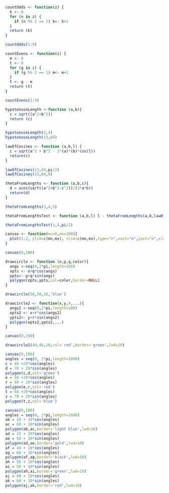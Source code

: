 ```r
countOdds <- function(z) {
  k <- 0
  for (n in z) {
    if (n %% 2 == 1) k<- k+1
  }
  return (k)
}

countOdds(1:9)

countEvens <- function(i) {
  m <- 0
  t <- 0
  for (g in i) {
    if (g %% 2 == 1) m<- m+1
  }
  t <- g - m
  return (t)
}

countEvens(1:9)

hypotenuseLength <-function (a,b){
  c = sqrt((a^2+b^2))
  return (c)
}

hypotenuseLength(3,4)
hypotenuseLength(13,84)

lawOfCosines <- function (a,b,l) {
  c = sqrt(a^2 + b^2 - 2*(a)*(b)*cos(l))
  return(c)
}

lawOfCosines(13,84,pi/2)
lawOfCosines(13,84,0)

thetaFromLengths <- function (a,b,c){
  d = acos(sqrt((a^2+b^2-c^2))/(2*a*b))
  return(d)
}

thetaFromLengths(3,4,5)

thetaFromLengthsTest <- function (a,b,l) l - thetaFromLengths(a,b,lawOfCosines(a,b,l))

thetaFromLengthsTest(3,4,pi/2)

canvas <- function(mn=0,mx=100){
  plot(1:2, ylim=c(mn,mx), xlim=c(mn,mx),type="n",xaxt="n",yaxt="n",xlab="",ylab="",bty="n",asp=1)
}

canvas(0,100)

drawcircle <- function (o,p,q,color){
  angs <-seq(0,2*pi,length=100)
  xpts <- o+q*cos(angs)
  ypts<- p+q*sin(angs)
  polygon(xpts,ypts,col=color,border=NULL)
}

drawcircle(50,50,10,'blue')

drawcircle2 <- function(x,y,r,...){
  angs2 <-seq(0,2*pi,length=100)
  xpts2 <- x+r*cos(angs2)
  ypts2<- y+r*sin(angs2)
  polygon(xpts2,ypts2,...)
}

canvas(0,100)

drawcircle2(40,40,20,col='red',border='green',lwd=20)

canvas(0,100)
angles = seq(0, 2*pi,length=1000)
c = 40 +20*cos(angles)
d = 70 + 20*sin(angles)
polygon(c,d,col='green')
e = 50 +20*cos(angles)
r = 50 + 20*sin(angles)
polygon(e,r,col='red')
t = 60 +20*cos(angles)
z = 70 + 20*sin(angles)
polygon(t,z,col='blue')

canvas(0,100)
angles = seq(0, 2*pi,length=1000)
ab = 20 + 10*cos(angles)
ac = 60 + 10*sin(angles)
polygon(ab,ac,border='light blue',lwd=10)
ad = 32 + 10*cos(angles)
ae = 50 + 10*sin(angles)
polygon(ad,ae,border='gold',lwd=10)
af = 44 + 10*cos(angles)
ag = 60 + 10*sin(angles)
polygon(af,ag,border='black',lwd=10)
ah = 56 + 10*cos(angles)
ai = 50 + 10*sin(angles)
polygon(ah,ai,border='green',lwd=10)
aj = 68 + 10*cos(angles)
ak = 60 + 10*sin(angles)
polygon(aj,ak,border='red',lwd=10)
```